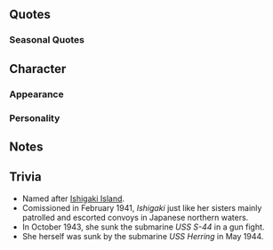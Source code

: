 {{Ship/Header}}
==Quotes==
{{Ship/Quotes
|Introduction = 占守型海防艦、石垣です。<br>何…？私の顔に何かついてる…？そう、ならいいの。<br>潜水艦退治なら…任せて…そうよ。
|Introduction/En = I'm the Shimushu-class coastal defense ship, Ishigaki. What? Is there something on my face? ...Oh, alright then. Leave destroying submarines to me. I'm serious.
|Introduction/Note = 

|Introduction/Kai = 占守型海防艦、石垣です。<br>何…？私の顔に何か…？そう、ならいいの。<br>護っていきたい…艦隊も…あなたも…。任せて…ください。
|Introduction/Kai/En = I'm the Shimushu-class coastal defense ship, Ishigaki. What? Is there something on my face? ...Oh, alright then. I want to protect, the fleet, and you. Please leave it to me.

|Library = 占守型海防艦、石垣です。<br>北方の海の護りに就きました…。<br>大湊、幌筵などを拠点に北方の船団の護衛、対潜哨戒、警備や救難活動にも務めたの。敵潜水艦はやっかいなもの…沈められる時に沈めないと…。頑張ります…見ていて…ください…。
|Library/En = I'm the Shimushu-class coastal defense ship, Ishigaki. I've come to defend the Northern Seas. I was stationed in Oominato and Paramushir where I performed escort, anti-submarine patrol, security, and rescue duties for the Northern Fleet. Enemy submarines are a nuisance, we must sink them when we can. I'll do my best. Please watch over me.
|Library/Note = 

|Secretary 1 = なんですか？私は…別に…、いえ、なんでも…ないです。
|Secretary 1/En = What is it? I'm, not really... Actually, it's nothing.
|Secretary 1/Note = 

|Secretary 1/Kai = なに？私は…ううん、なんでも…ない。
|Secretary 1/Kai/En = What? I'm... No, it's nothing.

|Secretary 2 = この石垣を…使いますか？そうですか。
|Secretary 2/En = Am I of use to you? I see.
|Secretary 2/Note = 

|Secretary 3 = この石垣になにか伝えたいことがあるのね。提督、じゃあこの手を握ってみて。そして目をつぶるの。何が見えますか？え、何も…？あたたかい？はあ？
|Secretary 3/En = You have something you want to say to me? Admiral, okay, take my hand. Now close your eyes. What do you see? Eh? Nothing? It's warm? Huh?
|Secretary 3/Note = 

|Idle = この手を…違う。あの…提督、この手は…違う。難しい…。あっハチ…姉さん…！ちがっ、違うの…そんなんじゃ…！
|Idle/En = Take this hand and, no. Um, Admiral this hand, this isn't right. This is tough. Ah, Hachi-neesan? N-no! It's not like that!
|Idle/Note = 

|Secretary Married = 特に問題はない…です。そんなに心配しなくても…。でも、すこし…嬉しい。
|Secretary Married/En = There are no problems in particular. You don't need to worry so much. But it makes me a little happy.
|Secretary Married/Note = 

|Wedding = なんか、顔色が悪いような…お茶でも淹れますか、休んでください、私が…みておきます。私が…。
|Wedding/En = You don't look so good. Shall I prepare some tea? Please rest. I'll watch over you. I will...
|Wedding/Note = 

|Looking At Scores = 知りたいのね…持ってきます。
|Looking At Scores/En = You want to know, right? I'll bring it here.
|Looking At Scores/Note = 

|Joining A Fleet = 石垣…出ます。
|Joining A Fleet/En = Ishigaki, heading out.
|Joining A Fleet/Note = 

|Joining A Fleet/Kai = 第二海上護衛隊、石垣…出ます。
|Joining A Fleet/Kai/En = 2nd Maritime Escort Fleet, Ishigaki, heading out.

|Equipment 1 = 意味があるといいけど。
|Equipment 1/En = It'll be nice if this has a purpose.
|Equipment 1/Note = 

|Equipment 2 = ありかも…しれない…。
|Equipment 2/En = This might just work, or not.
|Equipment 2/Note = 

|Equipment 3 = ふぅ、なんでも…ない…。
|Equipment 3/En = *Sigh* It's nothing.
|Equipment 3/Note = 

|Supply = いただきました。
|Supply/En = I accept.
|Supply/Note = 

|Docking Minor = 下がります。
|Docking Minor/En = I'm falling back.
|Docking Minor/Note = 

|Docking Major = 頭が痛いの！頭が…！
|Docking Major/En = My head hurts. My head!
|Docking Major/Note = She had her bow blown off

|Construction = できた…みたい…。
|Construction/En = Looks like, it's done.
|Construction/Note = 

|Returning From Sortie = 帰って…きた…。ふぅ。
|Returning From Sortie/En = We've, returned. Whew.
|Returning From Sortie/Note = 

|Starting A Sortie = 私が…旗艦…？いいけど。じゃ、ついてきて。
|Starting A Sortie/En = I'm the flagship? That's fine. Okay, follow me.
|Starting A Sortie/Note = 

|Starting A Sortie/Kai = 私が…旗艦…？わかりました。任せて。艦隊、出撃。護り…ます。
|Starting A Sortie/Kai/En = I'm the flagship? Understood, leave it to me. Sortieing fleet. I will protect everyone.

|Battle Start = 負ける気はないわ。かかって…きて！
|Battle Start/En = I have no intention of losing. Bring it on!
|Battle Start/Note = 

|Attack = 喰らえ！
|Attack/En = Take this!
|Attack/Note = 

|Night Battle = 攻撃を続けます。逃がすものか！
|Night Battle/En = We'll press the attack. I won't let you get away!
|Night Battle/Note = 

|Night Attack = 私…負けない！
|Night Attack/En = I... won't lose!
|Night Attack/Note = 

|MVP = 私…？そう…そうですか。
|MVP/En = Me? I see... Alright then.
|MVP/Note = 

|Minor Damage 1 = こんなの…痛く…ない！
|Minor Damage 1/En = This... doesn't hurt... at all.
|Minor Damage 1/Note = 

|Minor Damage 2 = 私には…通用しないよ。
|Minor Damage 2/En = That won't do anything to me.
|Minor Damage 2/Note = 

|Major Damage = 痛い…！だからって、負けないよ！
|Major Damage/En = It hurts! But this won't defeat me!
|Major Damage/Note = 

|Sunk = ふふ、沈むの…？いいけど。大湊に…帰る…から…私は…
|Sunk/En = Hahaa... I'm sinking? Fine then... I'll... just go... back to... Oominato...
|Sunk/Note = 
}}<!--
===Hourly Notifications===
{{Ship/Hourly
|00JP = 
|00EN = 
|00Note = 
|01JP = 
|01EN = 
|01Note = 
|02JP = 
|02EN = 
|02Note = 
|03JP = 
|03EN = 
|03Note = 
|04JP = 
|04EN = 
|04Note = 
|05JP = 
|05EN = 
|05Note = 
|06JP = 
|06EN = 
|06Note = 
|07JP = 
|07EN = 
|07Note = 
|08JP = 
|08EN = 
|08Note = 
|09JP = 
|09EN = 
|09Note = 
|10JP = 
|10EN = 
|10Note = 
|11JP = 
|11EN = 
|11Note = 
|12JP = 
|12EN = 
|12Note = 
|13JP = 
|13EN = 
|13Note = 
|14JP = 
|14EN = 
|14Note = 
|15JP = 
|15EN = 
|15Note = 
|16JP = 
|16EN = 
|16Note = 
|17JP = 
|17EN = 
|17Note = 
|18JP = 
|18EN = 
|18Note = 
|19JP = 
|19EN = 
|19Note = 
|20JP = 
|20EN = 
|20Note = 
|21JP = 
|21EN = 
|21Note = 
|22JP = 
|22EN = 
|22Note = 
|23JP = 
|23EN = 
|23Note = 
}}
===Seasonal Quotes===
{{Ship/SeasonalQuotes}}
-->

===Seasonal Quotes===
{{ShipSeasonalQuotes}}<!-- for editing, use [[Seasonal]] pages and [[Template:Seasonal]] updating process -->

==Character==
===Appearance===
===Personality===

==Notes==
==Trivia==
*Named after [[wikipedia:Ishigaki Island|Ishigaki Island]].
*Comissioned in February 1941, ''Ishigaki'' just like her sisters mainly patrolled and escorted convoys in Japanese northern waters.
*In October 1943, she sunk the submarine ''USS S-44'' in a gun fight.
*She herself was sunk by the submarine ''USS Herring'' in May 1944.

{{Ship/Footer}}